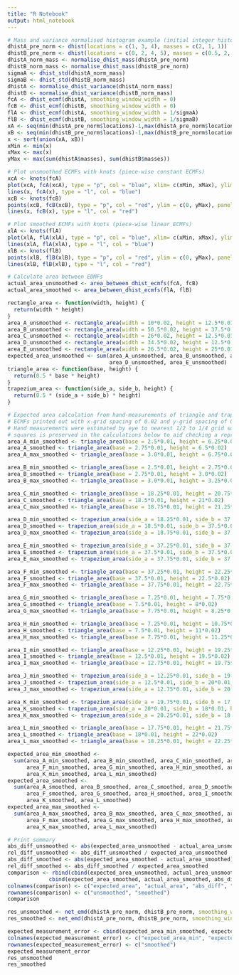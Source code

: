 ```yaml
---
title: "R Notebook"
output: html_notebook
---
```


```r
# Mass and variance normalised histogram example (initial integer histogram becomes real-valued locations and masses on non-aligned grids)
dhistA_pre_norm <- dhist(locations = c(1, 3, 4), masses = c(2, 1, 1))
dhistB_pre_norm <- dhist(locations = c(0, 2, 4, 5), masses = c(0.5, 2, 0.5, 1))
dhistA_norm_mass <- normalise_dhist_mass(dhistA_pre_norm)
dhistB_norm_mass <- normalise_dhist_mass(dhistB_pre_norm)
sigmaA <- dhist_std(dhistA_norm_mass)
sigmaB <- dhist_std(dhistB_norm_mass)
dhistA <- normalise_dhist_variance(dhistA_norm_mass)
dhistB <- normalise_dhist_variance(dhistB_norm_mass)
fcA <- dhist_ecmf(dhistA, smoothing_window_width = 0)
fcB <- dhist_ecmf(dhistB, smoothing_window_width = 0)
flA <- dhist_ecmf(dhistA, smoothing_window_width = 1/sigmaA)
flB <- dhist_ecmf(dhistB, smoothing_window_width = 1/sigmaB)
xA <- seq(min(dhistA_pre_norm$locations)-1,max(dhistA_pre_norm$locations)+1, by = 0.01)
xB <- seq(min(dhistB_pre_norm$locations)-1,max(dhistB_pre_norm$locations)+1, by = 0.01)
x <- sort(union(xA, xB))
xMin <- min(x)
xMax <- max(x)
yMax <- max(sum(dhistA$masses), sum(dhistB$masses))

# Plot unsmoothed ECMFs with knots (piece-wise constant ECMFs)
xcA <- knots(fcA)
plot(xcA, fcA(xcA), type = "p", col = "blue", xlim= c(xMin, xMax), ylim = c(0, yMax), panel.first = c(abline(v = seq(xMin,xMax, by=0.02), col = "gray"),abline(h = seq(0,yMax, by=0.01), col = "gray")))
lines(x, fcA(x), type = "l", col = "blue")
xcB <- knots(fcB)
points(xcB, fcB(xcB), type = "p", col = "red", ylim = c(0, yMax), panel.first = c(abline(v = xMin:xMax, col = "gray"),abline(h = 0:yMax, col = "gray")))
lines(x, fcB(x), type = "l", col = "red")

# Plot smoothed ECMFs with knots (piece-wise linear ECMFs)
xlA <- knots(flA)
plot(xlA, flA(xlA), type = "p", col = "blue", xlim= c(xMin, xMax), ylim = c(0, yMax), panel.first = c(abline(v = seq(xMin,xMax, by=0.02), col = "gray"),abline(h = seq(0,yMax, by=0.01), col = "gray")))
lines(xlA, flA(xlA), type = "l", col = "blue")
xlB <- knots(flB)
points(xlB, flB(xlB), type = "p", col = "red", ylim = c(0, yMax), panel.first = c(abline(v = xMin:xMax, col = "gray"),abline(h = 0:yMax, col = "gray")))
lines(xlB, flB(xlB), type = "l", col = "red")

# Calculate area between EDMFs
actual_area_unsmoothed <- area_between_dhist_ecmfs(fcA, fcB)
actual_area_smoothed <- area_between_dhist_ecmfs(flA, flB)

rectangle_area <- function(width, height) {
  return(width * height)
}
area_A_unsmoothed <- rectangle_area(width = 10*0.02, height = 12.5*0.01)
area_B_unsmoothed <- rectangle_area(width = 50.5*0.02, height = 37.5*0.01)
area_C_unsmoothed <- rectangle_area(width = 26*0.02, height = 12.5*0.01)
area_D_unsmoothed <- rectangle_area(width = 34.5*0.02, height = 12.5*0.01)
area_E_unsmoothed <- rectangle_area(width = 26.5*0.02, height = 25*0.01)
expected_area_unsmoothed <- sum(area_A_unsmoothed, area_B_unsmoothed, area_C_unsmoothed,
                                area_D_unsmoothed, area_E_unsmoothed)
triangle_area <- function(base, height) {
  return(0.5 * base * height)
}
trapezium_area <- function(side_a, side_b, height) {
  return(0.5 * (side_a + side_b) * height)
}

# Expected area calculation from hand-measurements of triangle and trapezium sub-segments between
# ECMFs printed out with x-grid spacing of 0.02 and y-grid spacing of 0.01
# Hand measurements were estimated by eye to nearest 1/2 to 1/4 grid square and number of counted grid
# squares is preserved in the calculations below to aid checking a reproduced manual measurement
area_A_min_smoothed <- triangle_area(base = 2.5*0.01, height = 6.25*0.02)
area_A_smoothed <- triangle_area(base = 2.75*0.01, height = 6.5*0.02)
area_A_max_smoothed <- triangle_area(base = 3.0*0.01, height = 6.75*0.02)

area_B_min_smoothed <- triangle_area(base = 2.5*0.01, height = 2.75*0.02)
area_B_smoothed <- triangle_area(base = 2.75*0.01, height = 3.0*0.02)
area_B_max_smoothed <- triangle_area(base = 3.0*0.01, height = 3.25*0.02)

area_C_min_smoothed <- triangle_area(base = 18.25*0.01, height = 20.75*0.02)
area_C_smoothed <- triangle_area(base = 18.5*0.01, height = 21*0.02)
area_C_max_smoothed <- triangle_area(base = 18.75*0.01, height = 21.25*0.02)

area_D_min_smoothed <- trapezium_area(side_a = 18.25*0.01, side_b = 37.25*0.01, height = 14.25*0.02)
area_D_smoothed <- trapezium_area(side_a = 18.5*0.01, side_b = 37.5*0.01, height = 14.5*0.02)
area_D_max_smoothed <- trapezium_area(side_a = 18.75*0.01, side_b = 37.75*0.01, height = 14.75*0.02)

area_E_min_smoothed <- trapezium_area(side_a = 37.25*0.01, side_b = 37.25*0.01, height = 15.75*0.02)
area_E_smoothed <- trapezium_area(side_a = 37.5*0.01, side_b = 37.5*0.01, height = 16*0.02)
area_E_max_smoothed <- trapezium_area(side_a = 37.75*0.01, side_b = 37.75*0.01, height = 16.25*0.02)

area_F_min_smoothed <- triangle_area(base = 37.25*0.01, height = 22.25*0.02)
area_F_smoothed <- triangle_area(base = 37.5*0.01, height = 22.5*0.02)
area_F_max_smoothed <- triangle_area(base = 37.75*0.01, height = 22.75*0.02)

area_G_min_smoothed <- triangle_area(base = 7.25*0.01, height = 7.75*0.02)
area_G_smoothed <- triangle_area(base = 7.5*0.01, height = 8*0.02)
area_G_max_smoothed <- triangle_area(base = 7.75*0.01, height = 8.25*0.02)

area_H_min_smoothed <- triangle_area(base = 7.25*0.01, height = 10.75*0.02)
area_H_smoothed <- triangle_area(base = 7.5*0.01, height = 11*0.02)
area_H_max_smoothed <- triangle_area(base = 7.75*0.01, height = 11.25*0.02)

area_I_min_smoothed <- triangle_area(base = 12.25*0.01, height = 19.25*0.02)
area_I_smoothed <- triangle_area(base = 12.5*0.01, height = 19.5*0.02)
area_I_max_smoothed <- triangle_area(base = 12.75*0.01, height = 19.75*0.02)

area_J_min_smoothed <- trapezium_area(side_a = 12.25*0.01, side_b = 19.75*0.01, height = 30.25*0.02)
area_J_smoothed <- trapezium_area(side_a = 12.5*0.01, side_b = 20*0.01, height = 30.5*0.02)
area_J_max_smoothed <- trapezium_area(side_a = 12.75*0.01, side_b = 20.25*0.01, height = 30.75*0.02)

area_K_min_smoothed <- trapezium_area(side_a = 19.75*0.01, side_b = 17.75*0.01, height = 7.75*0.02)
area_K_smoothed <- trapezium_area(side_a = 20*0.01, side_b = 18*0.01, height = 8*0.02)
area_K_max_smoothed <- trapezium_area(side_a = 20.25*0.01, side_b = 18.25*0.01, height = 8.25*0.02)

area_L_min_smoothed <- triangle_area(base = 17.75*0.01, height = 21.75*0.02)
area_L_smoothed <- triangle_area(base = 18*0.01, height = 22*0.02)
area_L_max_smoothed <- triangle_area(base = 18.25*0.01, height = 22.25*0.02)

expected_area_min_smoothed <- 
  sum(area_A_min_smoothed, area_B_min_smoothed, area_C_min_smoothed, area_D_min_smoothed, area_E_min_smoothed,
      area_F_min_smoothed, area_G_min_smoothed, area_H_min_smoothed, area_I_min_smoothed, area_J_min_smoothed, 
      area_K_min_smoothed, area_L_min_smoothed)
expected_area_smoothed <- 
  sum(area_A_smoothed, area_B_smoothed, area_C_smoothed, area_D_smoothed, area_E_smoothed,
      area_F_smoothed, area_G_smoothed, area_H_smoothed, area_I_smoothed, area_J_smoothed, 
      area_K_smoothed, area_L_smoothed)
expected_area_max_smoothed <- 
  sum(area_A_max_smoothed, area_B_max_smoothed, area_C_max_smoothed, area_D_max_smoothed, area_E_max_smoothed,
      area_F_max_smoothed, area_G_max_smoothed, area_H_max_smoothed, area_I_max_smoothed, area_J_max_smoothed, 
      area_K_max_smoothed, area_L_max_smoothed)

# Print summary
abs_diff_unsmoothed <- abs(expected_area_unsmoothed - actual_area_unsmoothed)
rel_diff_unsmoothed <- abs_diff_unsmoothed / expected_area_unsmoothed
abs_diff_smoothed <- abs(expected_area_smoothed - actual_area_smoothed)
rel_diff_smoothed <- abs_diff_smoothed / expected_area_smoothed
comparison <- rbind(cbind(expected_area_unsmoothed, actual_area_unsmoothed, abs_diff_unsmoothed, rel_diff_unsmoothed), 
             cbind(expected_area_smoothed, actual_area_smoothed, abs_diff_smoothed, rel_diff_smoothed))
colnames(comparison) <- c("expected_area", "actual_area", "abs_diff", "rel_diff")
rownames(comparison) <- c("unsmoothed", "smoothed")
comparison

res_unsmoothed <- net_emd(dhistA_pre_norm, dhistB_pre_norm, smoothing_window_width = 0, return_details = TRUE)
res_smoothed <- net_emd(dhistA_pre_norm, dhistB_pre_norm, smoothing_window_width = 1, return_details = TRUE)

expected_measurement_error <- cbind(expected_area_min_smoothed, expected_area_smoothed, expected_area_max_smoothed)
colnames(expected_measurement_error) <- c("expected_area_min", "expected_area", "expected_area_max")
rownames(expected_measurement_error) <- c("smoothed")
expected_measurement_error
res_unsmoothed
res_smoothed
```
